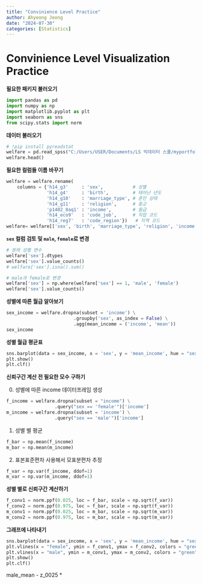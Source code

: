 ```yaml
---
title: "Convinience Level Practice"
author: Ahyeong Jeong
date: "2024-07-30"
categories: [Statistics]
---
```

# Convinience Level Visualization Practice

__필요한 패키지 불러오기__

```python
import pandas as pd
import numpy as np
import matplotlib.pyplot as plt
import seaborn as sns
from scipy.stats import norm
```

__데이터 불러오기__
```python
# !pip install pyreadstat
welfare = pd.read_spss("C:/Users/USER/Documents/LS 빅데이터 스쿨/myportfolio/data/Koweps_hpwc14_2019_beta2.sav")
welfare.head()
```


__필요한 컬럼들 이름 바꾸기__
```python
welfare = welfare.rename(
    columns = {'h14_g3'     : 'sex',           # 성별
               'h14_g4'     : 'birth',         # 태어난 년도
               'h14_g10'    : 'marriage_type', # 혼인 상태
               'h14_g11'    : 'religion',      # 종교
               'p1402_8aq1' : 'income',        # 월급
               'h14_eco9'   : 'code_job',      # 직업 코드
               'h14_reg7'   : 'code_region'})   # 지역 코드 
welfare= welfare[['sex', 'birth', 'marriage_type', 'religion', 'income', 'code_job', 'code_region']]
```


__`sex` 컬럼 검토 및 `male`, `female`로 변경__
```python
# 원래 성별 변수
welfare['sex'].dtypes
welfare['sex'].value_counts() 
# welfare['sex'].isna().sum()

# male과 female로 변경
welfare['sex'] = np.where(welfare['sex'] == 1, 'male', 'female')
welfare['sex'].value_counts()
```


__성별에 따른 월급 알아보기__
```python
sex_income = welfare.dropna(subset = 'income') \
                         .groupby('sex', as_index = False) \
                         .agg(mean_income = ('income', 'mean'))
sex_income
```


__성별 월급 평균표__
```python
sns.barplot(data = sex_income, x = 'sex', y = 'mean_income', hue = "sex")
plt.show()
plt.clf()
```


__신뢰구간 계산 전 필요한 모수 구하기__


0. 성별에 따른 income 데이터프레임 생성
```python
f_income = welfare.dropna(subset = "income") \
                  .query("sex == 'female'")['income']
m_income = welfare.dropna(subset = 'income') \
                  .query("sex == 'male'")['income']
```

1. 성별 별 평균 
```python
f_bar = np.mean(f_income)
m_bar = np.mean(m_income)
```

2. 표본표준편차 사용해서 모표분편차 추정
```python
f_var = np.var(f_income, ddof=1)
m_var = np.var(m_income, ddof=1)
```


__성별 별로 신뢰구간 계산하기__
```python
f_conv1 = norm.ppf(0.025, loc = f_bar, scale = np.sqrt(f_var))
f_conv2 = norm.ppf(0.975, loc = f_bar, scale = np.sqrt(f_var))
m_conv1 = norm.ppf(0.025, loc = m_bar, scale = np.sqrt(m_var))
m_conv2 = norm.ppf(0.975, loc = m_bar, scale = np.sqrt(m_var))
```


__그래프에 나타내기__
```python
sns.barplot(data = sex_income, x = 'sex', y = 'mean_income', hue = "sex")
plt.vlines(x = "female", ymin = f_conv1, ymax = f_conv2, colors = "green")
plt.vlines(x = "male", ymin = m_conv1, ymax = m_conv2, colors = "green")
plt.show()
plt.clf()
```



male_mean - z_0025 * 